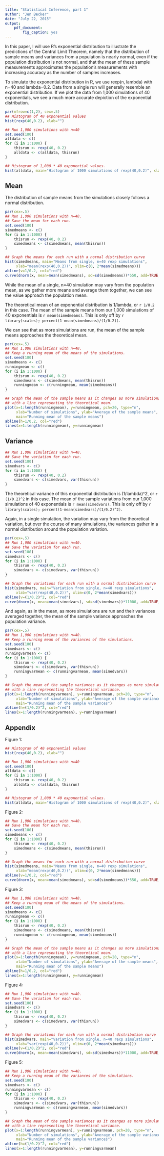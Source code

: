 ```yaml
---
title: "Statistical Inference, part 1"
author: "Jen Becker"
date: "July 22, 2015"
output: 
    pdf_document:
        fig_caption: yes
---
```


In this paper, I will use R's exponential distribution to illustrate the predictions of the Central Limit Theorem, namely that the distribution of sample means and variances from a population is nearly normal, even if the population distribution is not normal, and that the mean of these sample measurements approximates the population's measurements with increasing accuracy as the number of samples increases.

To simulate the exponential distribution in R, we use rexp(n, lambda) with n=40 and lambda=0.2.  Data from a single run will generally resemble an exponential distribution.  If we plot the data from 1,000 simulations of 40 exponentials, we see a much more accurate depiction of the exponential distribution.

```r
par(mfrow=c(1,2), cex=.5)
## Histogram of 40 exponential values
hist(rexp(40,0.2), xlab="")

## Run 1,000 simulations with n=40
set.seed(100)
alldata <- c()
for (i in 1:1000) {
    thisrun <- rexp(40, 0.2)
    alldata <- c(alldata, thisrun)
}

## Histogram of 1,000 * 40 exponential values.
hist(alldata, main="Histogram of 1000 simulations of rexp(40,0.2)", xlab="")
```

\pagebreak

## Mean

The distribution of sample means from the simulations closely follows a normal distribution.

```r
par(cex=.5)
## Run 1,000 simulations with n=40.
## Save the mean for each run.
set.seed(100)
simedmeans <- c()
for (i in 1:1000) {
    thisrun <- rexp(40, 0.2)
    simedmeans <- c(simedmeans, mean(thisrun))
}

## Graph the means for each run with a normal distribution curve
hist(simedmeans, main="Means from single, n=40 rexp simulations",
     xlab="mean(rexp(40,0.2))", xlim=c(0, 2*mean(simedmeans)))
abline(v=1/0.2, col="red")
curve(dnorm(x, mean=mean(simedmeans), sd=sd(simedmeans))*550, add=TRUE, col="blue")
```

While the mean of a single, n=40 simulation may vary from the population mean, as we gather more means and average them together, we can see the value approach the population mean.

The theoretical mean of an exponential distribution is 1/lambda, or `r 1/0.2` in this case.  The mean of the sample means from our 1,000 simulations of 40 exponentials is `r mean(simedmeans)`.  This is only off by `r library(scales); percent(1-mean(simedmeans)/(1/0.2))`.  

We can see that as more simulations are run, the mean of the sample means approaches the theoretical mean.

```r
par(cex=.5)
## Run 1,000 simulations with n=40.
## Keep a running mean of the means of the simulations.
set.seed(100)
simedmeans <- c()
runningmean <- c()
for (i in 1:1000) {
    thisrun <- rexp(40, 0.2)
    simedmeans <- c(simedmeans, mean(thisrun))
    runningmean <- c(runningmean, mean(simedmeans))
}

## Graph the mean of the sample means as it changes as more simulations are run
## with a line representing the theoretical mean.
plot(x=1:length(runningmean), y=runningmean, pch=20, type="n",
     xlab="Number of simulations", ylab="Average of the sample means", 
     main="Running mean of the sample means")
abline(h=1/0.2, col="red")
lines(x=1:length(runningmean), y=runningmean)
```

\pagebreak

## Variance

```r
## Run 1,000 simulations with n=40.
## Save the variation for each run.
set.seed(100)
simedvars <- c()
for (i in 1:1000) {
    thisrun <- rexp(40, 0.2)
    simedvars <- c(simedvars, var(thisrun))
}
```

The theoretical variance of this exponential distribution is (1/lambda)^2, or `r (1/0.2)^2` in this case.  The mean of the sample variations from our 1,000 simulations of 40 exponentials is `r mean(simedvars)`.  This is only off by `r library(scales); percent(1-mean(simedvars)/(1/0.2)^2)`.  

Again, in a single simulation, the variation may vary from the theoretical variation, but over the course of many simulations, the variances gather in a normal distribution around the population variation.

```r
par(cex=.5)
## Run 1,000 simulations with n=40.
## Save the variation for each run.
set.seed(100)
simedvars <- c()
for (i in 1:1000) {
    thisrun <- rexp(40, 0.2)
    simedvars <- c(simedvars, var(thisrun))
}

## Graph the variations for each run with a normal distribution curve
hist(simedvars, main="Variation from single, n=40 rexp simulations",
     xlab="var(rexp(40,0.2))", xlim=c(0, 2*mean(simedvars)))
abline(v=(1/0.2)^2, col="red")
curve(dnorm(x, mean=mean(simedvars), sd=sd(simedvars))*11000, add=TRUE, col="blue")
```

And again, as in the mean, as more simulations are run and their variances averaged together, the mean of the sample variance approaches the population variance.

```r
par(cex=.5)
## Run 1,000 simulations with n=40.
## Keep a running mean of the variances of the simulations.
set.seed(100)
simedvars <- c()
runningvarmean <- c()
for (i in 1:1000) {
    thisrun <- rexp(40, 0.2)
    simedvars <- c(simedvars, var(thisrun))
    runningvarmean <- c(runningvarmean, mean(simedvars))
}

## Graph the mean of the sample variances as it changes as more simulations are run
## with a line representing the theoretical variance.
plot(x=1:length(runningvarmean), y=runningvarmean, pch=20, type="n",
     xlab="Number of simulations", ylab="Average of the sample variances",
     main="Running mean of the sample variances")
abline(h=(1/0.2)^2, col="red")
lines(x=1:length(runningvarmean), y=runningvarmean)
```

\pagebreak

## Appendix

Figure 1:

```r
## Histogram of 40 exponential values
hist(rexp(40,0.2), xlab="")

## Run 1,000 simulations with n=40
set.seed(100)
alldata <- c()
for (i in 1:1000) {
    thisrun <- rexp(40, 0.2)
    alldata <- c(alldata, thisrun)
}

## Histogram of 1,000 * 40 exponential values.
hist(alldata, main="Histogram of 1000 simulations of rexp(40,0.2)", xlab="")
```

Figure 2:

```r
## Run 1,000 simulations with n=40.
## Save the mean for each run.
set.seed(100)
simedmeans <- c()
for (i in 1:1000) {
    thisrun <- rexp(40, 0.2)
    simedmeans <- c(simedmeans, mean(thisrun))
}

## Graph the means for each run with a normal distribution curve
hist(simedmeans, main="Means from single, n=40 rexp simulations",
     xlab="mean(rexp(40,0.2))", xlim=c(0, 2*mean(simedmeans)))
abline(v=1/0.2, col="red")
curve(dnorm(x, mean=mean(simedmeans), sd=sd(simedmeans))*550, add=TRUE, col="blue")
```

Figure 3:

``` r
## Run 1,000 simulations with n=40.
## Keep a running mean of the means of the simulations.
set.seed(100)
simedmeans <- c()
runningmean <- c()
for (i in 1:1000) {
    thisrun <- rexp(40, 0.2)
    simedmeans <- c(simedmeans, mean(thisrun))
    runningmean <- c(runningmean, mean(simedmeans))
}

## Graph the mean of the sample means as it changes as more simulations are run
## with a line representing the theoretical mean.
plot(x=1:length(runningmean), y=runningmean, pch=20, type="n",
     xlab="Number of simulations", ylab="Average of the sample means", 
     main="Running mean of the sample means")
abline(h=1/0.2, col="red")
lines(x=1:length(runningmean), y=runningmean)
```

Figure 4:

```r
## Run 1,000 simulations with n=40.
## Save the variation for each run.
set.seed(100)
simedvars <- c()
for (i in 1:1000) {
    thisrun <- rexp(40, 0.2)
    simedvars <- c(simedvars, var(thisrun))
}

## Graph the variations for each run with a normal distribution curve
hist(simedvars, main="Variation from single, n=40 rexp simulations",
     xlab="var(rexp(40,0.2))", xlim=c(0, 2*mean(simedvars)))
abline(v=(1/0.2)^2, col="red")
curve(dnorm(x, mean=mean(simedvars), sd=sd(simedvars))*11000, add=TRUE, col="blue")
```

Figure 5:

```r
## Run 1,000 simulations with n=40.
## Keep a running mean of the variances of the simulations.
set.seed(100)
simedvars <- c()
runningvarmean <- c()
for (i in 1:1000) {
    thisrun <- rexp(40, 0.2)
    simedvars <- c(simedvars, var(thisrun))
    runningvarmean <- c(runningvarmean, mean(simedvars))
}

## Graph the mean of the sample variances as it changes as more simulations are run
## with a line representing the theoretical variance.
plot(x=1:length(runningvarmean), y=runningvarmean, pch=20, type="n",
     xlab="Number of simulations", ylab="Average of the sample variances",
     main="Running mean of the sample variances")
abline(h=(1/0.2)^2, col="red")
lines(x=1:length(runningvarmean), y=runningvarmean)
```